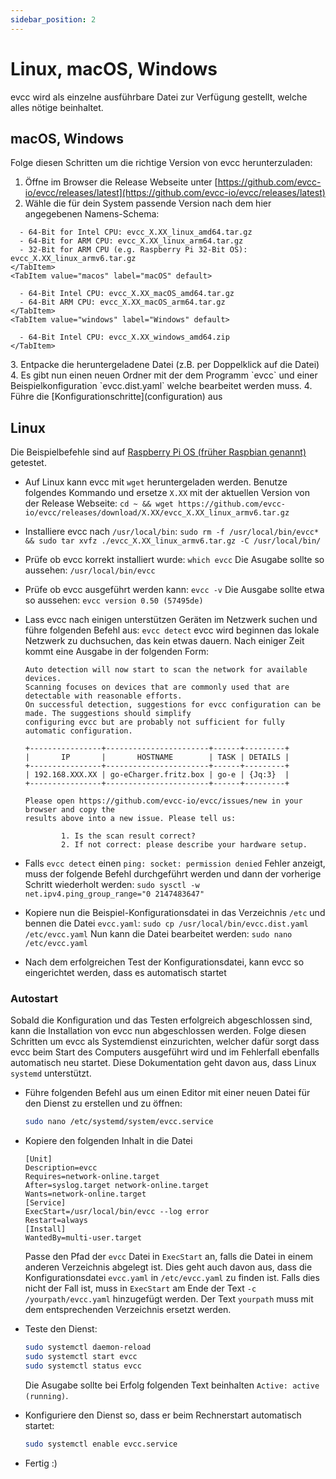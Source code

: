 ```yaml
---
sidebar_position: 2
---
```



# Linux, macOS, Windows

evcc wird als einzelne ausführbare Datei zur Verfügung gestellt, welche alles nötige beinhaltet.

## macOS, Windows

Folge diesen Schritten um die richtige Version von evcc herunterzuladen:

1. Öffne im Browser die Release Webseite unter [https://github.com/evcc-io/evcc/releases/latest](https://github.com/evcc-io/evcc/releases/latest)
2. Wähle die für dein System passende Version nach dem hier angegebenen Namens-Schema: 

  <Tabs>
    <TabItem value="linux" label="Linux" default>

      - 64-Bit for Intel CPU: evcc_X.XX_linux_amd64.tar.gz
      - 64-Bit for ARM CPU: evcc_X.XX_linux_arm64.tar.gz
      - 32-Bit for ARM CPU (e.g. Raspberry Pi 32-Bit OS): evcc_X.XX_linux_armv6.tar.gz
    </TabItem>
    <TabItem value="macos" label="macOS" default>

      - 64-Bit Intel CPU: evcc_X.XX_macOS_amd64.tar.gz
      - 64-Bit ARM CPU: evcc_X.XX_macOS_arm64.tar.gz
    </TabItem>
    <TabItem value="windows" label="Windows" default>

      - 64-Bit Intel CPU: evcc_X.XX_windows_amd64.zip
    </TabItem>
  </Tabs>
3. Entpacke die heruntergeladene Datei (z.B. per Doppelklick auf die Datei)
4. Es gibt nun einen neuen Ordner mit der dem Programm `evcc` und einer Beispielkonfiguration `evcc.dist.yaml` welche bearbeitet werden muss.
4. Führe die [Konfigurationschritte](configuration) aus

## Linux

Die Beispielbefehle sind auf [Raspberry Pi OS (früher Raspbian genannt)](https://www.raspberrypi.org/software/) getestet.

- Auf Linux kann evcc mit `wget` heruntergeladen werden.
  Benutze folgendes Kommando und ersetze `X.XX` mit der aktuellen Version von der Release Webseite:
  `cd ~ && wget https://github.com/evcc-io/evcc/releases/download/X.XX/evcc_X.XX_linux_armv6.tar.gz`
- Installiere evcc nach `/usr/local/bin`:
  `sudo rm -f /usr/local/bin/evcc* && sudo tar xvfz ./evcc_X.XX_linux_armv6.tar.gz -C /usr/local/bin/`
- Prüfe ob evcc korrekt installiert wurde:
  `which evcc`
  Die Asugabe sollte so aussehen: `/usr/local/bin/evcc`
- Prüfe ob evcc ausgeführt werden kann:
  `evcc -v`
  Die Ausgabe sollte etwa so aussehen: `evcc version 0.50 (57495de)`
- Lass evcc nach einigen unterstützen Geräten im Netzwerk suchen und führe folgenden Befehl aus:
  `evcc detect`
  evcc wird beginnen das lokale Netzwerk zu duchsuchen, das kein etwas dauern.
  Nach einiger Zeit kommt eine Ausgabe in der folgenden Form:

  ```
  Auto detection will now start to scan the network for available devices.
  Scanning focuses on devices that are commonly used that are detectable with reasonable efforts.
  On successful detection, suggestions for evcc configuration can be made. The suggestions should simplify
  configuring evcc but are probably not sufficient for fully automatic configuration.

  +----------------+-----------------------+------+---------+
  |       IP       |       HOSTNAME        | TASK | DETAILS |
  +----------------+-----------------------+------+---------+
  | 192.168.XXX.XX | go-eCharger.fritz.box | go-e | {Jq:3}  |
  +----------------+-----------------------+------+---------+

  Please open https://github.com/evcc-io/evcc/issues/new in your browser and copy the
  results above into a new issue. Please tell us:

          1. Is the scan result correct?
          2. If not correct: please describe your hardware setup.
  ```

- Falls `evcc detect` einen `ping: socket: permission denied` Fehler anzeigt, muss der folgende Befehl durchgeführt werden und dann der vorherige Schritt wiederholt werden:
  `sudo sysctl -w net.ipv4.ping_group_range="0 2147483647"`
- Kopiere nun die Beispiel-Konfigurationsdatei in das Verzeichnis `/etc` und bennen die Datei `evcc.yaml`:
  `sudo cp /usr/local/bin/evcc.dist.yaml /etc/evcc.yaml`
  Nun kann die Datei bearbeitet werden:
  `sudo nano /etc/evcc.yaml`
- Nach dem erfolgreichen Test der Konfigurationsdatei, kann evcc so eingerichtet werden, dass es automatisch startet

### Autostart

Sobald die Konfiguration und das Testen erfolgreich abgeschlossen sind, kann die Installation von evcc nun abgeschlossen werden. Folge diesen Schritten um evcc als Systemdienst einzurichten, welcher dafür sorgt dass evcc beim Start des Computers ausgeführt wird und im Fehlerfall ebenfalls automatisch neu startet. Diese Dokumentation geht davon aus, dass Linux `systemd` unterstützt.

- Führe folgenden Befehl aus um einen Editor mit einer neuen Datei für den Dienst zu erstellen und zu öffnen:

  ```sh
  sudo nano /etc/systemd/system/evcc.service
  ```

- Kopiere den folgenden Inhalt in die Datei

  ```
  [Unit]
  Description=evcc
  Requires=network-online.target
  After=syslog.target network-online.target
  Wants=network-online.target
  [Service]
  ExecStart=/usr/local/bin/evcc --log error
  Restart=always
  [Install]
  WantedBy=multi-user.target
  ```

  Passe den Pfad der `evcc` Datei in `ExecStart` an, falls die Datei in einem anderen Verzeichnis abgelegt ist.
  Dies geht auch davon aus, dass die Konfigurationsdatei `evcc.yaml` in `/etc/evcc.yaml` zu finden ist. Falls dies nicht der Fall ist, muss in `ExecStart` am Ende der Text `-c /yourpath/evcc.yaml` hinzugefügt werden. Der Text `yourpath` muss mit dem entsprechenden Verzeichnis ersetzt werden.

- Teste den Dienst:

  ```sh
  sudo systemctl daemon-reload
  sudo systemctl start evcc
  sudo systemctl status evcc
  ```

  Die Asugabe sollte  bei Erfolg folgenden Text beinhalten `Active: active (running)`.

- Konfiguriere den Dienst so, dass er beim Rechnerstart automatisch startet:

  ```sh
  sudo systemctl enable evcc.service
  ```

- Fertig :)
